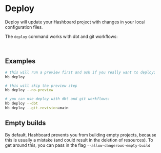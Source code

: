 
# Deploy

Deploy will update your Hashboard project with changes in your local configuration files.

The `deploy` command works with dbt and git workflows:
<br />
<Cards>
  <Card arrow icon=" " title="dbt workflows" href="/docs/data-ops/dbt-integration" />
  <Card arrow icon=" " title="git workflows" href="/docs/data-ops/git-integration" />
</Cards>

<br />

## Examples

```bash filename="examples"
# this will run a preview first and ask if you really want to deploy:
hb deploy

# this will skip the preview step
hb deploy --no-preview

# you can use deploy with dbt and git workflows:
hb deploy --dbt
hb deploy --git-revision=main
```

## Empty builds

By default, Hashboard prevents you from building empty projects, because this is usually a mistake (and could result in the deletion of resources).  To get around this, you can pass in the flag `--allow-dangerous-empty-build`
